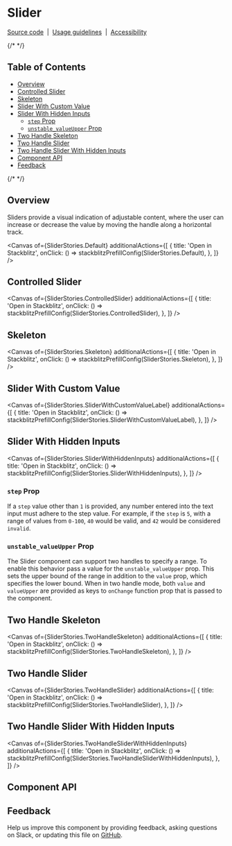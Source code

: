 
<Meta isTemplate />

# Slider

[Source code](https://github.com/carbon-design-system/carbon/tree/main/packages/react/src/components/Slider)
&nbsp;|&nbsp;
[Usage guidelines](https://www.carbondesignsystem.com/components/slider/usage)
&nbsp;|&nbsp;
[Accessibility](https://www.carbondesignsystem.com/components/slider/accessibility)

{/* <!-- START doctoc generated TOC please keep comment here to allow auto update --> <!-- DON'T EDIT THIS SECTION, INSTEAD RE-RUN doctoc TO UPDATE --> */}

## Table of Contents

- [Overview](#overview)
- [Controlled Slider](#controlled-slider)
- [Skeleton](#skeleton)
- [Slider With Custom Value](#slider-with-custom-value)
- [Slider With Hidden Inputs](#slider-with-hidden-inputs)
  - [`step` Prop](#step-prop)
  - [`unstable_valueUpper` Prop](#unstable_valueupper-prop)
- [Two Handle Skeleton](#two-handle-skeleton)
- [Two Handle Slider](#two-handle-slider)
- [Two Handle Slider With Hidden Inputs](#two-handle-slider-with-hidden-inputs)
- [Component API](#component-api)
- [Feedback](#feedback)

{/* <!-- END doctoc generated TOC please keep comment here to allow auto update --> */}

## Overview

Sliders provide a visual indication of adjustable content, where the user can
increase or decrease the value by moving the handle along a horizontal track.

<Canvas
  of={SliderStories.Default}
  additionalActions={[
    {
      title: 'Open in Stackblitz',
      onClick: () => stackblitzPrefillConfig(SliderStories.Default),
    },
  ]}
/>

## Controlled Slider

<Canvas
  of={SliderStories.ControlledSlider}
  additionalActions={[
    {
      title: 'Open in Stackblitz',
      onClick: () => stackblitzPrefillConfig(SliderStories.ControlledSlider),
    },
  ]}
/>

## Skeleton

<Canvas
  of={SliderStories.Skeleton}
  additionalActions={[
    {
      title: 'Open in Stackblitz',
      onClick: () => stackblitzPrefillConfig(SliderStories.Skeleton),
    },
  ]}
/>

## Slider With Custom Value

<Canvas
  of={SliderStories.SliderWithCustomValueLabel}
  additionalActions={[
    {
      title: 'Open in Stackblitz',
      onClick: () =>
        stackblitzPrefillConfig(SliderStories.SliderWithCustomValueLabel),
    },
  ]}
/>

## Slider With Hidden Inputs

<Canvas
  of={SliderStories.SliderWithHiddenInputs}
  additionalActions={[
    {
      title: 'Open in Stackblitz',
      onClick: () =>
        stackblitzPrefillConfig(SliderStories.SliderWithHiddenInputs),
    },
  ]}
/>

### `step` Prop

If a `step` value other than `1` is provided, any number entered into the text
input must adhere to the step value. For example, if the `step` is `5`, with a
range of values from `0-100`, `40` would be valid, and `42` would be considered
`invalid`.

### `unstable_valueUpper` Prop

The Slider component can support two handles to specify a range. To enable this
behavior pass a value for the `unstable_valueUpper` prop. This sets the upper
bound of the range in addition to the `value` prop, which specifies the lower
bound. When in two handle mode, both `value` and `valueUpper` are provided as
keys to `onChange` function prop that is passed to the component.

## Two Handle Skeleton

<Canvas
  of={SliderStories.TwoHandleSkeleton}
  additionalActions={[
    {
      title: 'Open in Stackblitz',
      onClick: () => stackblitzPrefillConfig(SliderStories.TwoHandleSkeleton),
    },
  ]}
/>

## Two Handle Slider

<Canvas
  of={SliderStories.TwoHandleSlider}
  additionalActions={[
    {
      title: 'Open in Stackblitz',
      onClick: () => stackblitzPrefillConfig(SliderStories.TwoHandleSlider),
    },
  ]}
/>

## Two Handle Slider With Hidden Inputs

<Canvas
  of={SliderStories.TwoHandleSliderWithHiddenInputs}
  additionalActions={[
    {
      title: 'Open in Stackblitz',
      onClick: () =>
        stackblitzPrefillConfig(SliderStories.TwoHandleSliderWithHiddenInputs),
    },
  ]}
/>

## Component API

<ArgTypes />

## Feedback

Help us improve this component by providing feedback, asking questions on Slack,
or updating this file on
[GitHub](https://github.com/carbon-design-system/carbon/edit/main/packages/react/src/components/Slider/Slider.mdx).
